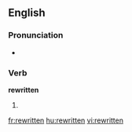 ==English==

===Pronunciation===
* {{IPA|/ɻi'wrɪtən/}}
*: {{rhymes|ɪtən}}

===Verb===
'''rewritten'''

# {{past participle of|rewrite}}

[[fr:rewritten]]
[[hu:rewritten]]
[[vi:rewritten]]